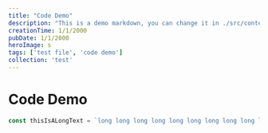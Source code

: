 ```yaml
---
title: "Code Demo"
description: "This is a demo markdown, you can change it in ./src/content/**/*.mdx"
creationTime: 1/1/2000
pubDate: 1/1/2000
heroImage: s
tags: ['test file', 'code demo']
collection: 'test'
---
```

# Code Demo

```typescript
const thisIsALongText = `long long long long long long long long long long long long long long long long long long long long long long long long long long long long long long text`
```
